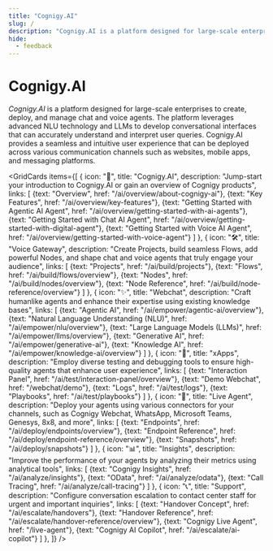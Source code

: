 ```yaml
---
title: "Cognigy.AI"
slug: /
description: "Cognigy.AI is a platform designed for large-scale enterprises to create, deploy, and manage chat and voice agents. The platform leverages advanced NLU technology and LLMs to develop conversational interfaces that can accurately understand and interpret user queries."
hide:
  - feedback
---
```



# Cognigy.AI

_Cognigy.AI_ is a platform designed for large-scale enterprises to create, deploy, and manage chat and voice agents.
The platform leverages advanced NLU technology and LLMs to develop conversational interfaces that can accurately understand and interpret user queries. 
Cognigy.AI provides a seamless and intuitive user experience that can be deployed across various communication channels such as websites, mobile apps, and messaging platforms.

<GridCards items={[
  {
    icon: "👋",
    title: "Cognigy.AI",
    description: "Jump-start your introduction to Cognigy.AI or gain an overview of Cognigy products",
    links: [
      {text: "Overview", href: "/ai/overview/about-cognigy-ai"},
      {text: "Key Features", href: "/ai/overview/key-features"},
      {text: "Getting Started with Agentic AI Agent", href: "/ai/overview/getting-started-with-ai-agents"},
      {text: "Getting Started with Chat AI Agent", href: "/ai/overview/getting-started-with-digital-agent"},
      {text: "Getting Started with Voice AI Agent", href: "/ai/overview/getting-started-with-voice-agent"}
    ]
  },
  {
    icon: "🛠️",
    title: "Voice Gateway",
    description: "Create Projects, build seamless Flows, add powerful Nodes, and shape chat and voice agents that truly engage your audience",
    links: [
      {text: "Projects", href: "/ai/build/projects"},
      {text: "Flows", href: "/ai/build/flows/overview"},
      {text: "Nodes", href: "/ai/build/nodes/overview"},
      {text: "Node Reference", href: "/ai/build/node-reference/overview"}
    ]
  },
  {
    icon: "✨",
    title: "Webchat",
    description: "Craft humanlike agents and enhance their expertise using existing knowledge bases",
    links: [
      {text: "Agentic AI", href: "/ai/empower/agentic-ai/overview"},
      {text: "Natural Language Understanding (NLU)", href: "/ai/empower/nlu/overview"},
      {text: "Large Language Models (LLMs)", href: "/ai/empower/llms/overview"},
      {text: "Generative AI", href: "/ai/empower/generative-ai"},
      {text: "Knowledge AI", href: "/ai/empower/knowledge-ai/overview"}
    ]
  },
  {
    icon: "🧪",
    title: "xApps",
    description: "Employ diverse testing and debugging tools to ensure high-quality agents that enhance user experience",
    links: [
      {text: "Interaction Panel", href: "/ai/test/interaction-panel/overview"},
      {text: "Demo Webchat", href: "/webchat/demo"},
      {text: "Logs", href: "/ai/test/logs"},
      {text: "Playbooks", href: "/ai/test/playbooks"}
    ]
  },
  {
    icon: "🚀",
    title: "Live Agent",
    description: "Deploy your agents using various connectors for your channels, such as Cognigy Webchat, WhatsApp, Microsoft Teams, Genesys, 8x8, and more",
    links: [
      {text: "Endpoints", href: "/ai/deploy/endpoints/overview"},
      {text: "Endpoint Reference", href: "/ai/deploy/endpoint-reference/overview"},
      {text: "Snapshots", href: "/ai/deploy/snapshots"}
    ]
  },
  {
    icon: "📊",
    title: "Insights",
    description: "Improve the performance of your agents by analyzing their metrics using analytical tools",
    links: [
      {text: "Cognigy Insights", href: "/ai/analyze/insights"},
      {text: "OData", href: "/ai/analyze/odata"},
      {text: "Call Tracing", href: "/ai/analyze/call-tracing"}
    ]
  },
  {
    icon: "📞",
    title: "Support",
    description: "Configure conversation escalation to contact center staff for urgent and important inquiries",
    links: [
      {text: "Handover Concept", href: "/ai/escalate/handovers"},
      {text: "Handover Reference", href: "/ai/escalate/handover-reference/overview"},
      {text: "Cognigy Live Agent", href: "/live-agent"},
      {text: "Cognigy AI Copilot", href: "/ai/escalate/ai-copilot"}
    ]
  },
]} /> 